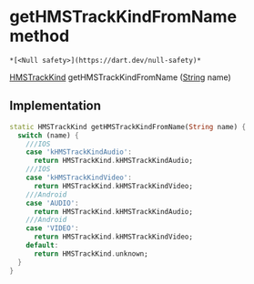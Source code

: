 # getHMSTrackKindFromName method

    *[<Null safety>](https://dart.dev/null-safety)*

[HMSTrackKind](../../enum_hms_track_kind/HMSTrackKind-class) getHMSTrackKindFromName
([String](https://api.flutter.dev/flutter/dart-core/String-class.html) name)

## Implementation

```dart
static HMSTrackKind getHMSTrackKindFromName(String name) {
  switch (name) {
    ///IOS
    case 'kHMSTrackKindAudio':
      return HMSTrackKind.kHMSTrackKindAudio;
    ///IOS
    case 'kHMSTrackKindVideo':
      return HMSTrackKind.kHMSTrackKindVideo;
    ///Android
    case 'AUDIO':
      return HMSTrackKind.kHMSTrackKindAudio;
    ///Android
    case 'VIDEO':
      return HMSTrackKind.kHMSTrackKindVideo;
    default:
      return HMSTrackKind.unknown;
  }
}
```
